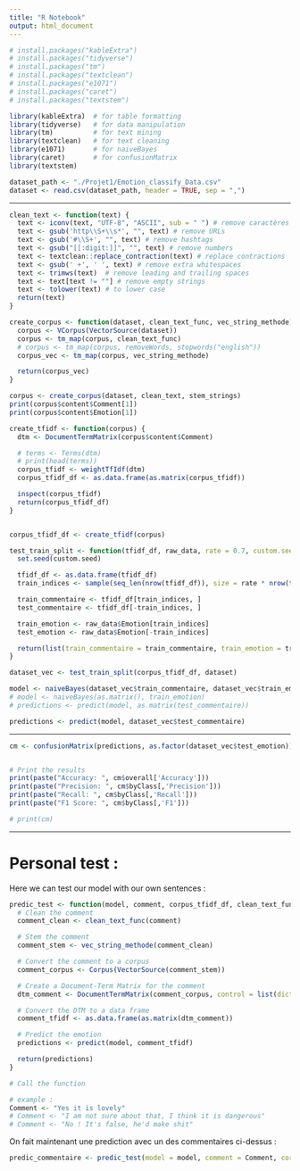 ```yaml
---
title: "R Notebook"
output: html_document
---
```



```r
# install.packages("kableExtra")
# install.packages("tidyverse")
# install.packages("tm")
# install.packages("textclean")
# install.packages("e1071")
# install.packages("caret")
# install.packages("textstem")
```

```r
library(kableExtra)  # for table formatting
library(tidyverse)   # for data manipulation
library(tm)          # for text mining
library(textclean)   # for text cleaning
library(e1071)       # for naiveBayes
library(caret)       # for confusionMatrix
library(textstem)
```

```r
dataset_path <- "./Projet1/Emotion_classify_Data.csv"
dataset <- read.csv(dataset_path, header = TRUE, sep = ",")
```

---

```r
clean_text <- function(text) {
  text <- iconv(text, "UTF-8", "ASCII", sub = " ") # remove caractères spéciaux
  text <- gsub('http\\S+\\s*', "", text) # remove URLs
  text <- gsub('#\\S+', "", text) # remove hashtags
  text <- gsub("[[:digit:]]", "", text) # remove numbers
  text <- textclean::replace_contraction(text) # replace contractions
  text <- gsub(' +', ' ', text) # remove extra whitespaces
  text <- trimws(text)  # remove leading and trailing spaces
  text <- text[text != ""] # remove empty strings
  text <- tolower(text) # to lower case
  return(text)
}
```

```r
create_corpus <- function(dataset, clean_text_func, vec_string_methode) {
  corpus <- VCorpus(VectorSource(dataset))
  corpus <- tm_map(corpus, clean_text_func)
  # corpus <- tm_map(corpus, removeWords, stopwords("english"))
  corpus_vec <- tm_map(corpus, vec_string_methode)

  return(corpus_vec)
}

corpus <- create_corpus(dataset, clean_text, stem_strings)
print(corpus$content$Comment[1])
print(corpus$content$Emotion[1])


```
```r
create_tfidf <- function(corpus) {
  dtm <- DocumentTermMatrix(corpus$content$Comment)

  # terms <- Terms(dtm)
  # print(head(terms))
  corpus_tfidf <- weightTfIdf(dtm)
  corpus_tfidf_df <- as.data.frame(as.matrix(corpus_tfidf))

  inspect(corpus_tfidf)
  return(corpus_tfidf_df)
}


corpus_tfidf_df <- create_tfidf(corpus)
```


```r
test_train_split <- function(tfidf_df, raw_data, rate = 0.7, custom.seed = 123) {
  set.seed(custom.seed)

  tfidf_df <- as.data.frame(tfidf_df)
  train_indices <- sample(seq_len(nrow(tfidf_df)), size = rate * nrow(tfidf_df))

  train_commentaire <- tfidf_df[train_indices, ]
  test_commentaire <- tfidf_df[-train_indices, ]

  train_emotion <- raw_data$Emotion[train_indices]
  test_emotion <- raw_data$Emotion[-train_indices]

  return(list(train_commentaire = train_commentaire, train_emotion = train_emotion, test_commentaire = test_commentaire, test_emotion = test_emotion))
}

dataset_vec <- test_train_split(corpus_tfidf_df, dataset)
```
```r
model <- naiveBayes(dataset_vec$train_commentaire, dataset_vec$train_emotion)
# model <- naiveBayes(as.matrix(), train_emotion)
# predictions <- predict(model, as.matrix(test_commentaire))
```
```r
predictions <- predict(model, dataset_vec$test_commentaire)
```
---

```r
cm <- confusionMatrix(predictions, as.factor(dataset_vec$test_emotion))


# Print the results
print(paste("Accuracy: ", cm$overall['Accuracy']))
print(paste("Precision: ", cm$byClass[,'Precision']))
print(paste("Recall: ", cm$byClass[,'Recall']))
print(paste("F1 Score: ", cm$byClass[,'F1']))

# print(cm)
```
---
# Personal test :
Here we can test our model with our own sentences :

```r
predic_test <- function(model, comment, corpus_tfidf_df, clean_text_func, vec_string_methode) {
  # Clean the comment
  comment_clean <- clean_text_func(comment)

  # Stem the comment
  comment_stem <- vec_string_methode(comment_clean)

  # Convert the comment to a corpus
  comment_corpus <- Corpus(VectorSource(comment_stem))

  # Create a Document-Term Matrix for the comment
  dtm_comment <- DocumentTermMatrix(comment_corpus, control = list(dictionary = Terms(corpus_tfidf_df)))

  # Convert the DTM to a data frame
  comment_tfidf <- as.data.frame(as.matrix(dtm_comment))

  # Predict the emotion
  predictions <- predict(model, comment_tfidf)

  return(predictions)
}

# Call the function
```

```r
# example :
Comment <- "Yes it is lovely"
# Comment <- "I am not sure about that, I think it is dangerous"
# Comment <- "No ! It's false, he'd make shit"
```
On fait maintenant une prediction avec un des commentaires ci-dessus :
```r
predic_commentaire <- predic_test(model = model, comment = Comment, corpus_tfidf_df = corpus_tfidf_df, clean_text_func = clean_text, vec_string_methode = stem_strings)
```
